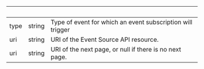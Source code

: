 | &nbsp; | &nbsp; | &nbsp; |
|---|---|---|
| type | string | Type of event for which an event subscription will trigger |
| uri | string | URI of the Event Source API resource. |
| uri | string | URI of the next page, or null if there is no next page. |